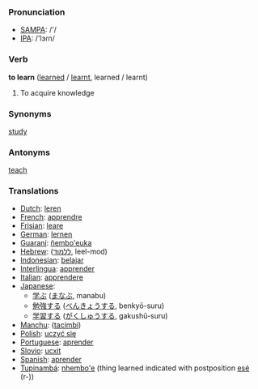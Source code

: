 === Pronunciation ===
*[[w:SAMPA|SAMPA]]: /'/
*[[w:IPA|IPA]]: /'lɜɾn/

=== Verb ===

'''to learn''' ([[learned]] / [[learnt]], learned / learnt)

#To acquire knowledge

=== Synonyms ===

[[study]]

=== Antonyms ===

[[teach]]


=== Translations ===
*[[Dutch]]: [[leren]]
*[[French]]: [[apprendre]]
*[[Frisian]]: [[leare]]
*[[German]]: [[lernen]]
*[[Guaraní]]: [[ñembo'euka]]
*[[Hebrew]]: ([[ללמוד]], leel-mod)
*[[Indonesian]]: [[ajar|belajar]]
*[[Interlingua]]: [[apprender]]
*[[Italian]]: [[apprendere]]
*[[Japanese]]:
** [[学ぶ]] ([[まなぶ]], manabu)
** [[勉強]]する ([[べんきょう]]する, benkyō-suru)
** [[学習]]する ([[がくしゅう]]する, gakushū-suru)
*[[Manchu]]: ([[tacimbi]])
*[[Polish]]: [[uczyć się]]
*[[Portuguese]]: [[aprender]]
*[[Slovio]]: [[ucxit]]
*[[Spanish]]: [[aprender]]
*[[Tupinambá]]: [[nhembo'e]] (thing learned indicated with postposition [[esé]] (r-))
